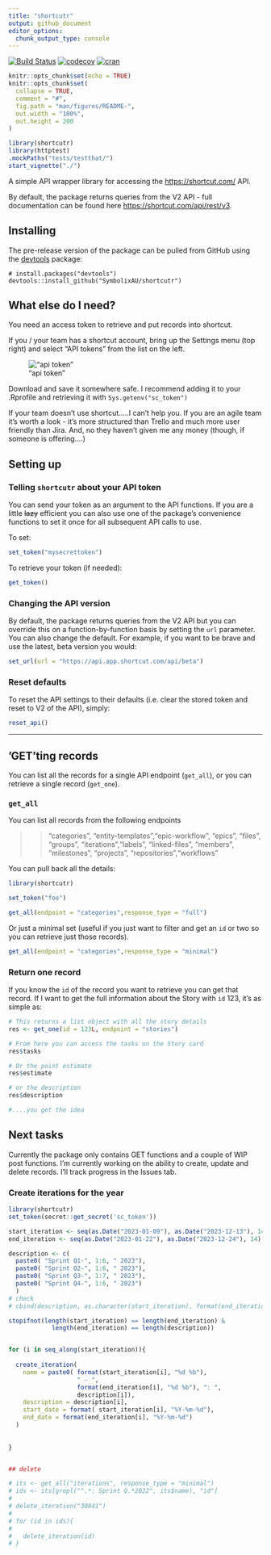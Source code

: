 ```yaml
---
title: "shortcutr"
output: github_document
editor_options: 
  chunk_output_type: console
---
```


[![Build Status](https://travis-ci.org/SymbolixAU/shortcutr.png?branch=master)](https://travis-ci.org/SymbolixAU/shortcutr)  [![codecov](https://codecov.io/gh/SymbolixAU/shortcutr/branch/master/graph/badge.svg)](https://codecov.io/gh/SymbolixAU/shortcutr)
[![cran](https://www.r-pkg.org/badges/version-last-release/shortcutr)](https://cran.r-project.org/package=shortcutr)

```r
knitr::opts_chunk$set(echo = TRUE)
knitr::opts_chunk$set(
  collapse = TRUE,
  comment = "#",
  fig.path = "man/figures/README-",
  out.width = "100%",
  out.height = 200
)
```

```r
library(shortcutr)
library(httptest)
.mockPaths("tests/testthat/")
start_vignette("./")

```

A simple API wrapper library for accessing the [https://shortcut.com/](https://shortcut.com/) API. 

By default, the package returns queries from the V2 API - full documentation can be found here [https://shortcut.com/api/rest/v3](https://shortcut.com/api/rest/v3). 

## Installing

<!-- If you're putting `shortcutr` on CRAN, it can be installed with

    install.packages("shortcutr") -->

The pre-release version of the package can be pulled from GitHub using the [devtools](https://github.com/r-lib/devtools) package:

    # install.packages("devtools")
    devtools::install_github("SymbolixAU/shortcutr")

## What else do I need?

You need an access token to retrieve and put records into shortcut. 

If you / your team has a shortcut account, bring up the Settings menu (top right) and select "API tokens" from the list on the left.  

!["api token"](man/figures/shortcut_api_token.png)

Download and save it somewhere safe.  I recommend adding it to your .Rprofile and retrieving it with `Sys.getenv("sc_token")`

If your team doesn't use shortcut.....I can't help you.  If you are an agile team it's worth a look - it's more structured than Trello and much more user friendly than Jira.  And, no they haven't given me any money (though, if someone is offering....)

## Setting up

### Telling `shortcutr` about your API token

You can send your token as an argument to the API functions. 
If you are a little ~~lazy~~ efficient you can also use one of the package's convenience functions to set it once for all subsequent API calls to use.

To set: 

```r

set_token("mysecrettoken")

```

To retrieve your token (if needed):

```r

get_token()

```

### Changing the API version

By default, the package returns queries from the V2 API but you can override this on a function-by-function basis by setting the `url` parameter.  You can also change the default.  For example, if you want to be brave and use the latest, beta version you would:

```r

set_url(url = "https://api.app.shortcut.com/api/beta")

```

### Reset defaults

To reset the API settings to their defaults (i.e. clear the stored token and reset to V2 of the API), simply:

```r

reset_api()

```

---

## 'GET'ting records

You can list all the records for a single API endpoint (`get_all`), or you can retrieve a single record (`get_one`).

### `get_all`

You can list all records from the following endpoints


>> "categories", "entity-templates","epic-workflow", "epics", "files", "groups", "iterations","labels", "linked-files", "members", "milestones", "projects", "repositories","workflows"


You can pull back all the details:

```r
library(shortcutr)

set_token("foo")

get_all(endpoint = "categories",response_type = "full")

```

Or just a minimal set (useful if you just want to filter and get an `id` or two so you can retrieve just those records).

```r

get_all(endpoint = "categories",response_type = "minimal")

```

### Return one record

If you know the `id` of the record you want to retrieve you can get that record.  If I want to get the full information about the Story with `id` 123, it's as simple as:

```r
# This returns a list object with all the story details
res <- get_one(id = 123L, endpoint = "stories")

# From here you can access the tasks on the Story card
res$tasks

# Or the point estimate
res$estimate

# or the description
res$description

#....you get the idea

```


## Next tasks

Currently the package only contains GET functions and a couple of WIP post functions.  I'm currently working on the ability to create, update and delete records.  I'll track progress in the Issues tab.


### Create iterations for the year

```r

library(shortcutr)
set_token(secret::get_secret('sc_token'))

start_iteration <- seq(as.Date("2023-01-09"), as.Date("2023-12-13"), 14)
end_iteration <- seq(as.Date("2023-01-22"), as.Date("2023-12-24"), 14)

description <- c(
  paste0( "Sprint Q1-", 1:6, " 2023"),
  paste0( "Sprint Q2-", 1:6, " 2023"),
  paste0( "Sprint Q3-", 1:7, " 2023"),
  paste0( "Sprint Q4-", 1:6, " 2023")
  )
# check
# cbind(description, as.character(start_iteration), format(end_iteration))

stopifnot(length(start_iteration) == length(end_iteration) & 
            length(end_iteration) == length(description))


for (i in seq_along(start_iteration)){
  
  create_iteration(
    name = paste0( format(start_iteration[i], "%d %b"), 
                   " - ",
                   format(end_iteration[i], "%d %b"), ": ",
                   description[i]),
    description = description[i],
    start_date = format( start_iteration[i], "%Y-%m-%d"),
    end_date = format(end_iteration[i], "%Y-%m-%d")
  )
  
  
}


## delete

# its <- get_all("iterations", response_type = "minimal")
# ids <- its[grepl("^.*: Sprint Q.*2022", its$name), "id"]
# 
# delete_iteration("30841")
# 
# for (id in ids){
#   
#   delete_iteration(id)
# }

```
